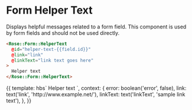 
<Meta title="Rose/Form/HelperText" component="Form/HelperText" />

# Form Helper Text

Displays helpful messages related to a form field. This component is used
by form fields and should not be used directly.

```html
<Rose::Form::HelperText
  @id="helper-text-{{field.id}}"
  @link="link"
  @linkText="link text goes here"
>
  Helper text
</Rose::Form::HelperText>
```

<Preview>
  <Story name="HelperText">
    {{
      template: hbs`
      <Rose::Form::HelperText @error={{this.error}} @link={{this.link}} @linkText={{this.linkText}}>
        Helper text
      </Rose::Form::HelperText>
    `,
      context: {
        error: boolean('error', false),
        link: text('link', 'http://www.example.net/'),
        linkText: text('linkText', 'sample link text'),
      },
    }}
  </Story>
</Preview>
